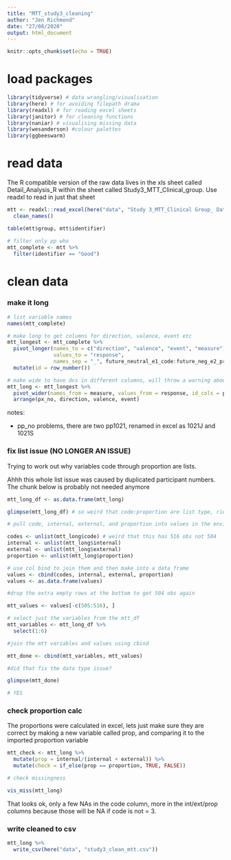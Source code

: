 ```yaml
---
title: "MTT_study3_cleaning"
author: "Jen Richmond"
date: "27/08/2020"
output: html_document
---
```


```r
knitr::opts_chunk$set(echo = TRUE)
```

# load packages

```r
library(tidyverse) # data wrangling/visualisation
library(here) # for avoiding filepath drama
library(readxl) # for reading excel sheets
library(janitor) # for cleaning functions
library(naniar) # visualising missing data
library(wesanderson) #colour palettes
library(ggbeeswarm)
```

# read data

The R compatible version of the raw data lives in the xls sheet called Detail_Analysis_R within the sheet called Study3_MTT_Clinical_group. Use readxl to read in just that sheet

```r
mtt <- readxl::read_excel(here("data", "Study 3_MTT_Clinical Group_ Data (65 or under).xlsx"), sheet = "Detail_Analysis_R") %>%
  clean_names() 

table(mtt$group, mtt$identifier)

# filter only pp who 
mtt_complete <- mtt %>%
  filter(identifier == "Good")


```


# clean data

### make it long

```r
# list variable names
names(mtt_complete)

# make long to get columns for direction, valence, event etc 
mtt_longest <- mtt_complete %>%
  pivot_longer(names_to = c("direction", "valence", "event", "measure"), 
               values_to = "response", 
               names_sep = "_", future_neutral_e1_code:future_neg_e2_proportion) %>%
  mutate(id = row_number())

# make wide to have dvs in different columns, will throw a warning about duplicates /list
mtt_long <- mtt_longest %>%
  pivot_wider(names_from = measure, values_from = response, id_cols = px_no:event) %>%
  arrange(px_no, direction, valence, event)


```

notes: 

- pp_no problems, there are two pp1021, renamed in excel as 1021J and 1021S

### fix list issue (NO LONGER AN ISSUE)

Trying to work out why variables code through proportion are lists.  

Ahhh this whole list issue was caused by duplicated participant numbers. The chunk below is probably not needed anymore
```r
mtt_long_df <- as.data.frame(mtt_long)

glimpse(mtt_long_df) # so weird that code:proportion are list type, ridiculous work around required because I don't really GET lists

```


```r
# pull code, internal, external, and proportion into values in the environment using unlist

codes <- unlist(mtt_long$code) # weird that this has 516 obs not 504
internal <- unlist(mtt_long$internal)
external <- unlist(mtt_long$external)
proportion <- unlist(mtt_long$proportion)

# use col bind to join them and then make into a data frame
values <- cbind(codes, internal, external, proportion)
values <- as.data.frame(values) 

#drop the extra empty rows at the bottom to get 504 obs again

mtt_values <- values[-c(505:516), ] 

# select just the variables from the mtt_df
mtt_variables <- mtt_long_df %>%
  select(1:6)

#join the mtt variables and values using cbind

mtt_done <- cbind(mtt_variables, mtt_values)

#did that fix the data type issue?

glimpse(mtt_done)

# YES
```

### check proportion calc

The proportions were calculated in excel, lets just make sure they are correct by making a new variable called prop, and comparing it to the imported proportion variable

```r
mtt_check <- mtt_long %>%
  mutate(prop = internal/(internal + external)) %>%
  mutate(check = if_else(prop == proportion, TRUE, FALSE))

# check missingness

vis_miss(mtt_long)

```
That looks ok, only a few NAs in the code column, more in the int/ext/prop columns because those will be NA if code is not = 3. 

### write cleaned to csv

```r
mtt_long %>%
  write_csv(here("data", "study3_clean_mtt.csv"))
```









